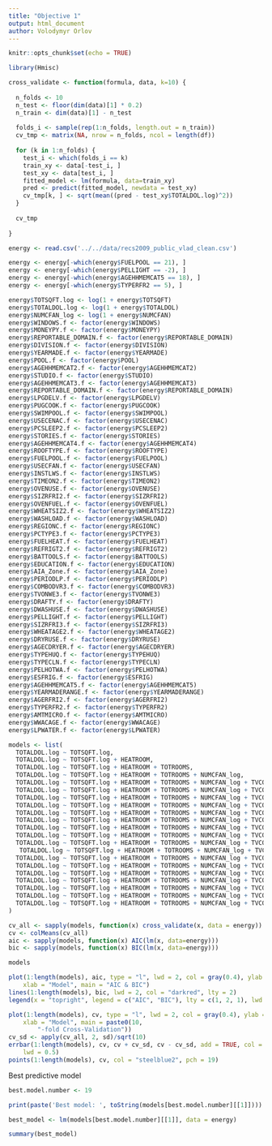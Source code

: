 ```yaml
---
title: "Objective 1"
output: html_document
author: Volodymyr Orlov
---
```


```r
knitr::opts_chunk$set(echo = TRUE)
```

```r
library(Hmisc)
```

```r
cross_validate <- function(formula, data, k=10) {
  
  n_folds <- 10
  n_test <- floor(dim(data)[1] * 0.2)
  n_train <- dim(data)[1] - n_test
  
  folds_i <- sample(rep(1:n_folds, length.out = n_train))
  cv_tmp <- matrix(NA, nrow = n_folds, ncol = length(df))
  
  for (k in 1:n_folds) {
    test_i <- which(folds_i == k)
    train_xy <- data[-test_i, ]
    test_xy <- data[test_i, ]
    fitted_model <- lm(formula, data=train_xy)
    pred <- predict(fitted_model, newdata = test_xy)
    cv_tmp[k, ] <- sqrt(mean((pred - test_xy$TOTALDOL.log)^2))
  }
  
  cv_tmp
  
}
```

```r
energy <- read.csv('../../data/recs2009_public_vlad_clean.csv')
```

```r
energy <- energy[-which(energy$FUELPOOL == 21), ]
energy <- energy[-which(energy$PELLIGHT == -2), ]
energy <- energy[-which(energy$AGEHHMEMCAT5 == 18), ]
energy <- energy[-which(energy$TYPERFR2 == 5), ]
```

```r
energy$TOTSQFT.log <- log(1 + energy$TOTSQFT)
energy$TOTALDOL.log <- log(1 + energy$TOTALDOL)
energy$NUMCFAN_log <- log(1 + energy$NUMCFAN)
energy$WINDOWS.f <- factor(energy$WINDOWS)
energy$MONEYPY.f <- factor(energy$MONEYPY)
energy$REPORTABLE_DOMAIN.f <- factor(energy$REPORTABLE_DOMAIN)
energy$DIVISION.f <- factor(energy$DIVISION)
energy$YEARMADE.f <- factor(energy$YEARMADE)
energy$POOL.f <- factor(energy$POOL)
energy$AGEHHMEMCAT2.f <- factor(energy$AGEHHMEMCAT2)
energy$STUDIO.f <- factor(energy$STUDIO)
energy$AGEHHMEMCAT3.f <- factor(energy$AGEHHMEMCAT3)
energy$REPORTABLE_DOMAIN.f <- factor(energy$REPORTABLE_DOMAIN)
energy$LPGDELV.f <- factor(energy$LPGDELV)
energy$PUGCOOK.f <- factor(energy$PUGCOOK)
energy$SWIMPOOL.f <- factor(energy$SWIMPOOL)
energy$USECENAC.f <- factor(energy$USECENAC)
energy$PCSLEEP2.f <- factor(energy$PCSLEEP2)
energy$STORIES.f <- factor(energy$STORIES)
energy$AGEHHMEMCAT4.f <- factor(energy$AGEHHMEMCAT4)
energy$ROOFTYPE.f <- factor(energy$ROOFTYPE)
energy$FUELPOOL.f <- factor(energy$FUELPOOL)
energy$USECFAN.f <- factor(energy$USECFAN)
energy$INSTLWS.f <- factor(energy$INSTLWS)
energy$TIMEON2.f <- factor(energy$TIMEON2)
energy$OVENUSE.f <- factor(energy$OVENUSE)
energy$SIZRFRI2.f <- factor(energy$SIZRFRI2)
energy$OVENFUEL.f <- factor(energy$OVENFUEL)
energy$WHEATSIZ2.f <- factor(energy$WHEATSIZ2)
energy$WASHLOAD.f <- factor(energy$WASHLOAD)
energy$REGIONC.f <- factor(energy$REGIONC)
energy$PCTYPE3.f <- factor(energy$PCTYPE3)
energy$FUELHEAT.f <- factor(energy$FUELHEAT)
energy$REFRIGT2.f <- factor(energy$REFRIGT2)
energy$BATTOOLS.f <- factor(energy$BATTOOLS)
energy$EDUCATION.f <- factor(energy$EDUCATION)
energy$AIA_Zone.f <- factor(energy$AIA_Zone)
energy$PERIODLP.f <- factor(energy$PERIODLP)
energy$COMBODVR3.f <- factor(energy$COMBODVR3)
energy$TVONWE3.f <- factor(energy$TVONWE3)
energy$DRAFTY.f <- factor(energy$DRAFTY)
energy$DWASHUSE.f <- factor(energy$DWASHUSE)
energy$PELLIGHT.f <- factor(energy$PELLIGHT)
energy$SIZRFRI3.f <- factor(energy$SIZRFRI3)
energy$WHEATAGE2.f <- factor(energy$WHEATAGE2)
energy$DRYRUSE.f <- factor(energy$DRYRUSE)
energy$AGECDRYER.f <- factor(energy$AGECDRYER)
energy$TYPEHUQ.f <- factor(energy$TYPEHUQ)
energy$TYPECLN.f <- factor(energy$TYPECLN)
energy$PELHOTWA.f <- factor(energy$PELHOTWA)
energy$ESFRIG.f <- factor(energy$ESFRIG)
energy$AGEHHMEMCAT5.f <- factor(energy$AGEHHMEMCAT5)
energy$YEARMADERANGE.f <- factor(energy$YEARMADERANGE)
energy$AGERFRI2.f <- factor(energy$AGERFRI2)
energy$TYPERFR2.f <- factor(energy$TYPERFR2)
energy$AMTMICRO.f <- factor(energy$AMTMICRO)
energy$WWACAGE.f <- factor(energy$WWACAGE)
energy$LPWATER.f <- factor(energy$LPWATER)
```

```r
models <- list(
  TOTALDOL.log ~ TOTSQFT.log,
  TOTALDOL.log ~ TOTSQFT.log + HEATROOM,
  TOTALDOL.log ~ TOTSQFT.log + HEATROOM + TOTROOMS,
  TOTALDOL.log ~ TOTSQFT.log + HEATROOM + TOTROOMS + NUMCFAN_log,
  TOTALDOL.log ~ TOTSQFT.log + HEATROOM + TOTROOMS + NUMCFAN_log + TVCOLOR,
  TOTALDOL.log ~ TOTSQFT.log + HEATROOM + TOTROOMS + NUMCFAN_log + TVCOLOR + WINDOWS.f,
  TOTALDOL.log ~ TOTSQFT.log + HEATROOM + TOTROOMS + NUMCFAN_log + TVCOLOR + WINDOWS.f + MONEYPY.f,
  TOTALDOL.log ~ TOTSQFT.log + HEATROOM + TOTROOMS + NUMCFAN_log + TVCOLOR + WINDOWS.f + MONEYPY.f + DIVISION.f,
  TOTALDOL.log ~ TOTSQFT.log + HEATROOM + TOTROOMS + NUMCFAN_log + TVCOLOR + WINDOWS.f + MONEYPY.f + DIVISION.f + YEARMADE.f,
  TOTALDOL.log ~ TOTSQFT.log + HEATROOM + TOTROOMS + NUMCFAN_log + TVCOLOR + WINDOWS.f + MONEYPY.f + DIVISION.f + YEARMADE.f + POOL.f,
  TOTALDOL.log ~ TOTSQFT.log + HEATROOM + TOTROOMS + NUMCFAN_log + TVCOLOR + WINDOWS.f + MONEYPY.f + DIVISION.f + YEARMADE.f + POOL.f + AGEHHMEMCAT2.f + STUDIO.f + AGEHHMEMCAT3.f,
  TOTALDOL.log ~ TOTSQFT.log + HEATROOM + TOTROOMS + NUMCFAN_log + TVCOLOR + WINDOWS.f + MONEYPY.f + DIVISION.f + YEARMADE.f + POOL.f + AGEHHMEMCAT2.f + STUDIO.f + AGEHHMEMCAT3.f + REPORTABLE_DOMAIN.f + LPGDELV.f + PUGCOOK.f + SWIMPOOL.f + USECENAC.f + PCSLEEP2.f,
  TOTALDOL.log ~ TOTSQFT.log + HEATROOM + TOTROOMS + NUMCFAN_log + TVCOLOR + WINDOWS.f + MONEYPY.f + DIVISION.f + YEARMADE.f + POOL.f + AGEHHMEMCAT2.f + STUDIO.f + AGEHHMEMCAT3.f + REPORTABLE_DOMAIN.f + LPGDELV.f + PUGCOOK.f + SWIMPOOL.f + USECENAC.f + PCSLEEP2.f + STORIES.f + AGEHHMEMCAT4.f,
   TOTALDOL.log ~ TOTSQFT.log + HEATROOM + TOTROOMS + NUMCFAN_log + TVCOLOR + WINDOWS.f + MONEYPY.f + DIVISION.f + YEARMADE.f + POOL.f + AGEHHMEMCAT2.f + STUDIO.f + AGEHHMEMCAT3.f + REPORTABLE_DOMAIN.f + LPGDELV.f + PUGCOOK.f + SWIMPOOL.f + USECENAC.f + PCSLEEP2.f + STORIES.f + AGEHHMEMCAT4.f + ROOFTYPE.f + FUELPOOL.f + USECFAN.f,
  TOTALDOL.log ~ TOTSQFT.log + HEATROOM + TOTROOMS + NUMCFAN_log + TVCOLOR + WINDOWS.f + MONEYPY.f + DIVISION.f + YEARMADE.f + POOL.f + AGEHHMEMCAT2.f + STUDIO.f + AGEHHMEMCAT3.f + REPORTABLE_DOMAIN.f + LPGDELV.f + PUGCOOK.f + SWIMPOOL.f + USECENAC.f + PCSLEEP2.f + STORIES.f + AGEHHMEMCAT4.f + ROOFTYPE.f + FUELPOOL.f + USECFAN.f + INSTLWS.f + TIMEON2.f + OVENUSE.f + SIZRFRI2.f,
  TOTALDOL.log ~ TOTSQFT.log + HEATROOM + TOTROOMS + NUMCFAN_log + TVCOLOR + WINDOWS.f + MONEYPY.f + DIVISION.f + YEARMADE.f + POOL.f + AGEHHMEMCAT2.f + STUDIO.f + AGEHHMEMCAT3.f + REPORTABLE_DOMAIN.f + LPGDELV.f + PUGCOOK.f + SWIMPOOL.f + USECENAC.f + PCSLEEP2.f + STORIES.f + AGEHHMEMCAT4.f + ROOFTYPE.f + FUELPOOL.f + USECFAN.f + INSTLWS.f + TIMEON2.f + OVENUSE.f + SIZRFRI2.f + OVENFUEL.f + WHEATSIZ2.f + WASHLOAD.f + REGIONC.f,
  TOTALDOL.log ~ TOTSQFT.log + HEATROOM + TOTROOMS + NUMCFAN_log + TVCOLOR + WINDOWS.f + MONEYPY.f + DIVISION.f + YEARMADE.f + POOL.f + AGEHHMEMCAT2.f + STUDIO.f + AGEHHMEMCAT3.f + REPORTABLE_DOMAIN.f + LPGDELV.f + PUGCOOK.f + SWIMPOOL.f + USECENAC.f + PCSLEEP2.f + STORIES.f + AGEHHMEMCAT4.f + ROOFTYPE.f + FUELPOOL.f + USECFAN.f + INSTLWS.f + TIMEON2.f + OVENUSE.f + SIZRFRI2.f + OVENFUEL.f + WHEATSIZ2.f + WASHLOAD.f + REGIONC.f + PCTYPE3.f + FUELHEAT.f + REFRIGT2.f + BATTOOLS.f + EDUCATION.f,
  TOTALDOL.log ~ TOTSQFT.log + HEATROOM + TOTROOMS + NUMCFAN_log + TVCOLOR + WINDOWS.f + MONEYPY.f + DIVISION.f + YEARMADE.f + POOL.f + AGEHHMEMCAT2.f + STUDIO.f + AGEHHMEMCAT3.f + REPORTABLE_DOMAIN.f + LPGDELV.f + PUGCOOK.f + SWIMPOOL.f + USECENAC.f + PCSLEEP2.f + STORIES.f + AGEHHMEMCAT4.f + ROOFTYPE.f + FUELPOOL.f + USECFAN.f + INSTLWS.f + TIMEON2.f + OVENUSE.f + SIZRFRI2.f + OVENFUEL.f + WHEATSIZ2.f + WASHLOAD.f + REGIONC.f + PCTYPE3.f + FUELHEAT.f + REFRIGT2.f + BATTOOLS.f + EDUCATION.f + AIA_Zone.f + PERIODLP.f + COMBODVR3.f + TVONWE3.f + DRAFTY.f,
  TOTALDOL.log ~ TOTSQFT.log + HEATROOM + TOTROOMS + NUMCFAN_log + TVCOLOR + WINDOWS.f + MONEYPY.f + DIVISION.f + YEARMADE.f + POOL.f + AGEHHMEMCAT2.f + STUDIO.f + AGEHHMEMCAT3.f + REPORTABLE_DOMAIN.f + LPGDELV.f + PUGCOOK.f + SWIMPOOL.f + USECENAC.f + PCSLEEP2.f + STORIES.f + AGEHHMEMCAT4.f + ROOFTYPE.f + FUELPOOL.f + USECFAN.f + INSTLWS.f + TIMEON2.f + OVENUSE.f + SIZRFRI2.f + OVENFUEL.f + WHEATSIZ2.f + WASHLOAD.f + REGIONC.f + PCTYPE3.f + FUELHEAT.f + REFRIGT2.f + BATTOOLS.f + EDUCATION.f + AIA_Zone.f + PERIODLP.f + COMBODVR3.f + TVONWE3.f + DRAFTY.f + DWASHUSE.f + PELLIGHT.f + SIZRFRI3.f + WHEATAGE2.f + DRYRUSE.f,
  TOTALDOL.log ~ TOTSQFT.log + HEATROOM + TOTROOMS + NUMCFAN_log + TVCOLOR + WINDOWS.f + MONEYPY.f + DIVISION.f + YEARMADE.f + POOL.f + AGEHHMEMCAT2.f + STUDIO.f + AGEHHMEMCAT3.f + REPORTABLE_DOMAIN.f + LPGDELV.f + PUGCOOK.f + SWIMPOOL.f + USECENAC.f + PCSLEEP2.f + STORIES.f + AGEHHMEMCAT4.f + ROOFTYPE.f + FUELPOOL.f + USECFAN.f + INSTLWS.f + TIMEON2.f + OVENUSE.f + SIZRFRI2.f + OVENFUEL.f + WHEATSIZ2.f + WASHLOAD.f + REGIONC.f + PCTYPE3.f + FUELHEAT.f + REFRIGT2.f + BATTOOLS.f + EDUCATION.f + AIA_Zone.f + PERIODLP.f + COMBODVR3.f + TVONWE3.f + DRAFTY.f + DWASHUSE.f + PELLIGHT.f + SIZRFRI3.f + WHEATAGE2.f + DRYRUSE.f + AGECDRYER.f + TYPEHUQ.f + TYPECLN.f + PELHOTWA.f + ESFRIG.f + AGEHHMEMCAT5.f,
  TOTALDOL.log ~ TOTSQFT.log + HEATROOM + TOTROOMS + NUMCFAN_log + TVCOLOR + WINDOWS.f + MONEYPY.f + DIVISION.f + YEARMADE.f + POOL.f + AGEHHMEMCAT2.f + STUDIO.f + AGEHHMEMCAT3.f + REPORTABLE_DOMAIN.f + LPGDELV.f + PUGCOOK.f + SWIMPOOL.f + USECENAC.f + PCSLEEP2.f + STORIES.f + AGEHHMEMCAT4.f + ROOFTYPE.f + FUELPOOL.f + USECFAN.f + INSTLWS.f + TIMEON2.f + OVENUSE.f + SIZRFRI2.f + OVENFUEL.f + WHEATSIZ2.f + WASHLOAD.f + REGIONC.f + PCTYPE3.f + FUELHEAT.f + REFRIGT2.f + BATTOOLS.f + EDUCATION.f + AIA_Zone.f + PERIODLP.f + COMBODVR3.f + TVONWE3.f + DRAFTY.f + DWASHUSE.f + PELLIGHT.f + SIZRFRI3.f + WHEATAGE2.f + DRYRUSE.f + AGECDRYER.f + TYPEHUQ.f + TYPECLN.f + PELHOTWA.f + ESFRIG.f + AGEHHMEMCAT5.f + YEARMADERANGE.f + AGERFRI2.f,     TOTALDOL.log ~ TOTSQFT.log + HEATROOM + TOTROOMS + NUMCFAN_log + TVCOLOR + WINDOWS.f + MONEYPY.f + DIVISION.f + YEARMADE.f + POOL.f + AGEHHMEMCAT2.f + STUDIO.f + AGEHHMEMCAT3.f + REPORTABLE_DOMAIN.f + LPGDELV.f + PUGCOOK.f + SWIMPOOL.f + USECENAC.f + PCSLEEP2.f + STORIES.f + AGEHHMEMCAT4.f + ROOFTYPE.f + FUELPOOL.f + USECFAN.f + INSTLWS.f + TIMEON2.f + OVENUSE.f + SIZRFRI2.f + OVENFUEL.f + WHEATSIZ2.f + WASHLOAD.f + REGIONC.f + PCTYPE3.f + FUELHEAT.f + REFRIGT2.f + BATTOOLS.f + EDUCATION.f + AIA_Zone.f + PERIODLP.f + COMBODVR3.f + TVONWE3.f + DRAFTY.f + DWASHUSE.f + PELLIGHT.f + SIZRFRI3.f + WHEATAGE2.f + DRYRUSE.f + AGECDRYER.f + TYPEHUQ.f + TYPECLN.f + PELHOTWA.f + ESFRIG.f + AGEHHMEMCAT5.f + YEARMADERANGE.f + AGERFRI2.f + TYPERFR2.f + AMTMICRO.f + WWACAGE.f + LPWATER.f
)
```

```r
cv_all <- sapply(models, function(x) cross_validate(x, data = energy))
cv <- colMeans(cv_all)
aic <- sapply(models, function(x) AIC(lm(x, data=energy)))
bic <- sapply(models, function(x) BIC(lm(x, data=energy)))
```

```r
models
```

```r
plot(1:length(models), aic, type = "l", lwd = 2, col = gray(0.4), ylab = "Prediction error", 
    xlab = "Model", main = "AIC & BIC")
lines(1:length(models), bic, lwd = 2, col = "darkred", lty = 2)
legend(x = "topright", legend = c("AIC", "BIC"), lty = c(1, 2, 1), lwd = rep(2, 3), col = c(gray(0.4), "darkred", "steelblue2"), cex = 0.85)
```

```r
plot(1:length(models), cv, type = "l", lwd = 2, col = gray(0.4), ylab = "MSE", 
    xlab = "Model", main = paste0(10, 
        "-fold Cross-Validation"))
cv_sd <- apply(cv_all, 2, sd)/sqrt(10)
errbar(1:length(models), cv, cv + cv_sd, cv - cv_sd, add = TRUE, col = "steelblue2", pch = 19, 
    lwd = 0.5)
points(1:length(models), cv, col = "steelblue2", pch = 19)
```

Best predictive model

```r

best.model.number <- 19

print(paste('Best model: ', toString(models[best.model.number][[1]])))

best_model <- lm(models[best.model.number][[1]], data = energy)

summary(best_model)

```